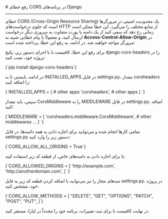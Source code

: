 
<Layout>
# رفع خطای CORS در برنامه‌های Django
<hr className="mb-2" />
خطای CORS (Cross-Origin Resource Sharing) یک محدودیت امنیتی در مرورگرها است که جلوی درخواست‌های HTTP از منابع مختلف را می‌گیرد. 
این خطا ممکن است زمانی رخ دهد که سعی کنید از یک دامنه یا پورت متفاوت به سروری دیگر درخواست ارسال کنید، و معمولاً با پیام خطایی شبیه به <b>Access-Control-Allow-Origin</b> در مرورگر مواجه خواهید شد. در ادامه، به رفع این خطا، پرداخته شده است:
<div className="h-2" />

برای رفع این خطا، کافیست تا با اجرای دستور زیر، پکیج <Important>django-cors-headers</Important> را در پروژه خود، نصب کنید:
<div className="h-2" />
<div dir='ltr'>
    <Highlight className="bash">
      {`pip install django-cors-headers`}
    </Highlight>
</div>
<div className="h-2" />

در ادامه، بایستی تا به <Important>INSTALLED_APPS</Important> در فایل <Important>settings.py</Important>، مقدار <Important>corsheaders</Important> را اضافه کنید:

<div className="h-2" />
<div dir='ltr'>
    <Highlight className="python">
      {`INSTALLED_APPS = [
    # other apps
    'corsheaders',
    # other apps
]
`}
    </Highlight>
</div>
<div className="h-2" />

سپس، باید مقدار <Important>CorsMiddleware</Important> را به <Important>MIDDLEWARE</Important> در فایل <Important>settings.py</Important>، اضافه کنید:


<div className="h-2" />
<div dir='ltr'>
    <Highlight className="bash">
      {`MIDDLEWARE = [
    'corsheaders.middleware.CorsMiddleware',
    # other middlewares ...
]
`}
    </Highlight>
</div>
<div className="h-2" />

تمامی کارها انجام شده و می‌توانید برای اجازه دادن به همه دامنه‌ها، در فایل <Important>settings.py</Important> دستور زیر را وارد کنید:

<div className="h-2" />
<div dir='ltr'>
    <Highlight className="python">
      {`CORS_ALLOW_ALL_ORIGINS = True`}
    </Highlight>
</div>
<div className="h-2" />

یا برای اجازه دادن به دامنه‌های خاص، از قطعه کد زیر استفاده کنید:
<div className="h-2" />
<div dir='ltr'>
    <Highlight className="python">
      {`CORS_ALLOWED_ORIGINS = [
    'http://example.com',
    'http://anotherdomain.com',
]
`}
    </Highlight>
</div>
<div className="h-2" />

متدهای مجاز را نیز می‌توانید با اضافه کردن قطعه کد زیر به فایل <Important>settings.py</Important>، در پروژه خود، مشخص کنید:
<div className="h-2" />
<div dir='ltr'>
    <Highlight className="python">
      {`CORS_ALLOW_METHODS = [
  "DELETE",
  "GET",
  "OPTIONS",
  "PATCH",
  "POST",
  "PUT",
]`}
    </Highlight>
</div>
<div className="h-2" />

در نهایت کافیست تا برای ثبت تغییرات، برنامه خود را مجدداً در لیارا، مستقر کنید.

</Layout>